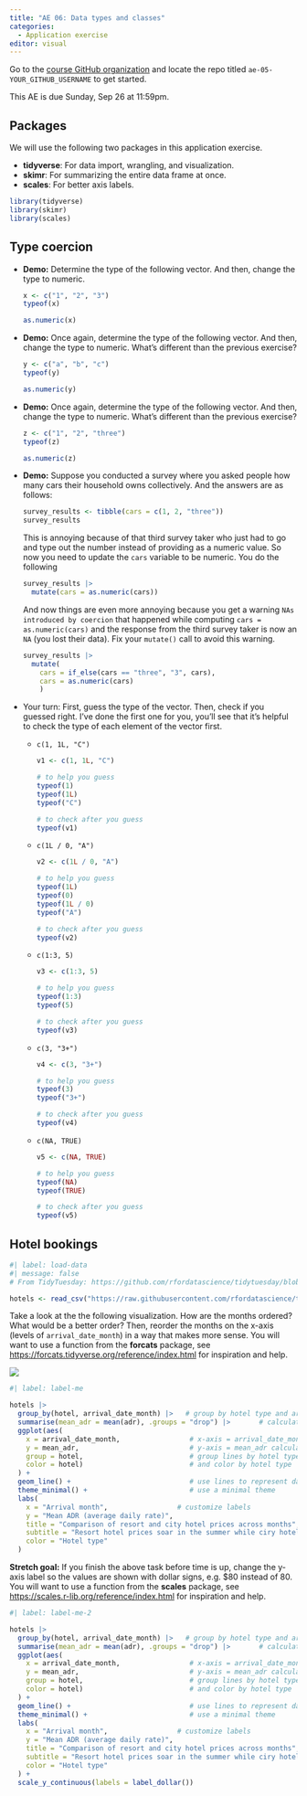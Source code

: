 ```yaml
---
title: "AE 06: Data types and classes"
categories: 
  - Application exercise
editor: visual
---
```


::: callout-important
Go to the [course GitHub organization](https://github.com/sta199-f22-1) and locate the repo titled `ae-05-YOUR_GITHUB_USERNAME` to get started.

This AE is due Sunday, Sep 26 at 11:59pm.
:::

## Packages

We will use the following two packages in this application exercise.

-   **tidyverse**: For data import, wrangling, and visualization.
-   **skimr**: For summarizing the entire data frame at once.
-   **scales**: For better axis labels.

```r
library(tidyverse)
library(skimr)
library(scales)
```

## Type coercion

-   **Demo:** Determine the type of the following vector. And then, change the type to numeric.

    ```r
    x <- c("1", "2", "3")
    typeof(x)

    as.numeric(x)
    ```

-   **Demo:** Once again, determine the type of the following vector. And then, change the type to numeric. What's different than the previous exercise?

    ```r
    y <- c("a", "b", "c")
    typeof(y)

    as.numeric(y)
    ```

```{=html}
<!-- -->
```
-   **Demo:** Once again, determine the type of the following vector. And then, change the type to numeric. What's different than the previous exercise?

    ```r
    z <- c("1", "2", "three")
    typeof(z)

    as.numeric(z)
    ```

-   **Demo:** Suppose you conducted a survey where you asked people how many cars their household owns collectively. And the answers are as follows:

    ```r
    survey_results <- tibble(cars = c(1, 2, "three"))
    survey_results
    ```

    This is annoying because of that third survey taker who just had to go and type out the number instead of providing as a numeric value. So now you need to update the `cars` variable to be numeric. You do the following

    ```r
    survey_results |>
      mutate(cars = as.numeric(cars))
    ```

    And now things are even more annoying because you get a warning `NAs introduced by coercion` that happened while computing `cars = as.numeric(cars)` and the response from the third survey taker is now an `NA` (you lost their data). Fix your `mutate()` call to avoid this warning.

    ```r
    survey_results |>
      mutate(
        cars = if_else(cars == "three", "3", cars),
        cars = as.numeric(cars)
        )
    ```

-   Your turn: First, guess the type of the vector. Then, check if you guessed right. I've done the first one for you, you'll see that it's helpful to check the type of each element of the vector first.

    -   `c(1, 1L, "C")`

        ```r
        v1 <- c(1, 1L, "C")

        # to help you guess
        typeof(1)
        typeof(1L)
        typeof("C")

        # to check after you guess
        typeof(v1)
        ```

    -   `c(1L / 0, "A")`

        ```r
        v2 <- c(1L / 0, "A")

        # to help you guess
        typeof(1L)
        typeof(0)
        typeof(1L / 0)
        typeof("A")

        # to check after you guess
        typeof(v2)
        ```

    -   `c(1:3, 5)`

        ```r
        v3 <- c(1:3, 5)

        # to help you guess
        typeof(1:3)
        typeof(5)

        # to check after you guess
        typeof(v3)
        ```

    -   `c(3, "3+")`

        ```r
        v4 <- c(3, "3+")

        # to help you guess
        typeof(3)
        typeof("3+")

        # to check after you guess
        typeof(v4)
        ```

    -   `c(NA, TRUE)`

        ```r
        v5 <- c(NA, TRUE)

        # to help you guess
        typeof(NA)
        typeof(TRUE)

        # to check after you guess
        typeof(v5)
        ```

## Hotel bookings

```r
#| label: load-data
#| message: false
# From TidyTuesday: https://github.com/rfordatascience/tidytuesday/blob/master/data/2020/2020-02-11/readme.md

hotels <- read_csv("https://raw.githubusercontent.com/rfordatascience/tidytuesday/master/data/2020/2020-02-11/hotels.csv")
```

Take a look at the the following visualization.
How are the months ordered?
What would be a better order?
Then, reorder the months on the x-axis (levels of `arrival_date_month`) in a way that makes more sense.
You will want to use a function from the **forcats** package, see <https://forcats.tidyverse.org/reference/index.html> for inspiration and help.

![](images/hotel-prices-months.png){fig-align="center"}

```r
#| label: label-me

hotels |>
  group_by(hotel, arrival_date_month) |>   # group by hotel type and arrival month
  summarise(mean_adr = mean(adr), .groups = "drop") |>       # calculate mean adr for each group
  ggplot(aes(
    x = arrival_date_month,                 # x-axis = arrival_date_month
    y = mean_adr,                           # y-axis = mean_adr calculated above
    group = hotel,                          # group lines by hotel type
    color = hotel)                          # and color by hotel type
  ) +
  geom_line() +                             # use lines to represent data
  theme_minimal() +                         # use a minimal theme
  labs(
    x = "Arrival month",                 # customize labels
    y = "Mean ADR (average daily rate)",
    title = "Comparison of resort and city hotel prices across months",
    subtitle = "Resort hotel prices soar in the summer while ciry hotel prices remain relatively constant throughout the year",
    color = "Hotel type"
  )
```

**Stretch goal:** If you finish the above task before time is up, change the y-axis label so the values are shown with dollar signs, e.g. \$80 instead of 80.
You will want to use a function from the **scales** package, see <https://scales.r-lib.org/reference/index.html> for inspiration and help.

```r
#| label: label-me-2

hotels |>
  group_by(hotel, arrival_date_month) |>   # group by hotel type and arrival month
  summarise(mean_adr = mean(adr), .groups = "drop") |>       # calculate mean adr for each group
  ggplot(aes(
    x = arrival_date_month,                 # x-axis = arrival_date_month
    y = mean_adr,                           # y-axis = mean_adr calculated above
    group = hotel,                          # group lines by hotel type
    color = hotel)                          # and color by hotel type
  ) +
  geom_line() +                             # use lines to represent data
  theme_minimal() +                         # use a minimal theme
  labs(
    x = "Arrival month",                 # customize labels
    y = "Mean ADR (average daily rate)",
    title = "Comparison of resort and city hotel prices across months",
    subtitle = "Resort hotel prices soar in the summer while ciry hotel prices remain relatively constant throughout the year",
    color = "Hotel type"
  ) +
  scale_y_continuous(labels = label_dollar())
```
